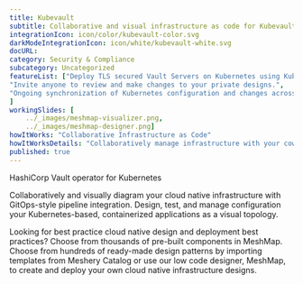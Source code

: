 ```yaml
---
title: Kubevault  
subtitle: Collaborative and visual infrastructure as code for Kubevault
integrationIcon: icon/color/kubevault-color.svg
darkModeIntegrationIcon: icon/white/kubevault-white.svg
docURL: 
category: Security & Compliance
subcategory: Uncategorized
featureList: ["Deploy TLS secured Vault Servers on Kubernetes using KubeVault. You can use cert-manager to manage VaultServer TLS or you can manage TLS with self-signed.",
"Invite anyone to review and make changes to your private designs.",
"Ongoing synchronization of Kubernetes configuration and changes across any number of clusters."
]
workingSlides: [
    ../_images/meshmap-visualizer.png,
    ../_images/meshmap-designer.png]
howItWorks: "Collaborative Infrastructure as Code"
howItWorksDetails: "Collaboratively manage infrastructure with your coworkers synchronously sharing the same designs."
published: true
---
```

<p>
    HashiCorp Vault operator for Kubernetes
</p>
<p>
    Collaboratively and visually diagram your cloud native infrastructure with GitOps-style pipeline integration. Design, test, and manage configuration your Kubernetes-based, containerized applications as a visual topology.
</p>
<p>
    Looking for best practice cloud native design and deployment best practices? Choose from thousands of pre-built components in MeshMap. Choose from hundreds of ready-made design patterns by importing templates from Meshery Catalog or use our low code designer, MeshMap, to create and deploy your own cloud native infrastructure designs.
</p>